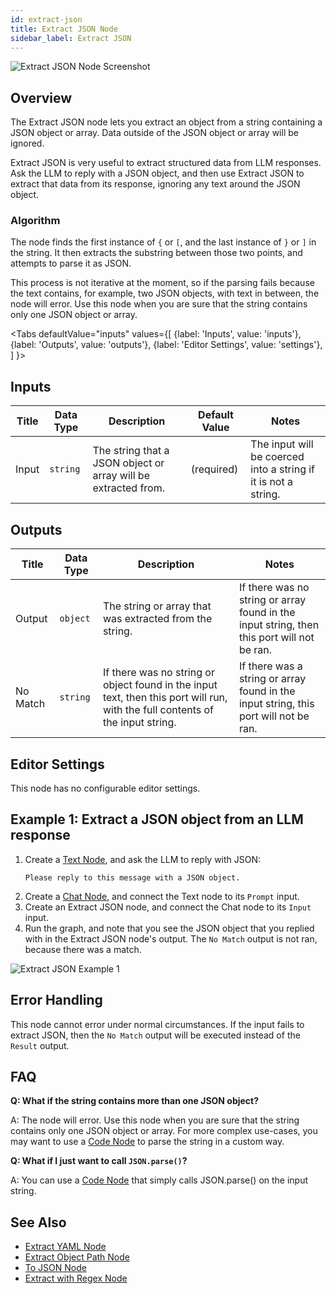 ```yaml
---
id: extract-json
title: Extract JSON Node
sidebar_label: Extract JSON
---
```



![Extract JSON Node Screenshot](./assets/extract-json-node.png)

## Overview

The Extract JSON node lets you extract an object from a string containing a JSON object or array. Data outside of the JSON object or array will be ignored.

Extract JSON is very useful to extract structured data from LLM responses. Ask the LLM to reply with a JSON object, and then use Extract JSON to extract that data from its response, ignoring any text around the JSON object.

### Algorithm

The node finds the first instance of `{` or `[`, and the last instance of `}` or `]` in the string. It then extracts the substring between those two points, and attempts to parse it as JSON.

This process is not iterative at the moment, so if the parsing fails because the text contains, for example, two JSON objects, with text in between, the node will error. Use this node when you are sure that the string contains only one JSON object or array.

<Tabs
  defaultValue="inputs"
  values={[
    {label: 'Inputs', value: 'inputs'},
    {label: 'Outputs', value: 'outputs'},
    {label: 'Editor Settings', value: 'settings'},
  ]
}>

<TabItem value="inputs">

## Inputs

| Title | Data Type | Description                                                    | Default Value | Notes                                                          |
| ----- | --------- | -------------------------------------------------------------- | ------------- | -------------------------------------------------------------- |
| Input | `string`  | The string that a JSON object or array will be extracted from. | (required)    | The input will be coerced into a string if it is not a string. |

</TabItem>

<TabItem value="outputs">

## Outputs

| Title    | Data Type | Description                                                                                                                    | Notes                                                                                      |
| -------- | --------- | ------------------------------------------------------------------------------------------------------------------------------ | ------------------------------------------------------------------------------------------ |
| Output   | `object`  | The string or array that was extracted from the string.                                                                        | If there was no string or array found in the input string, then this port will not be ran. |
| No Match | `string`  | If there was no string or object found in the input text, then this port will run, with the full contents of the input string. | If there was a string or array found in the input string, this port will not be ran.       |

</TabItem>

<TabItem value="settings">

## Editor Settings

This node has no configurable editor settings.

</TabItem>

</Tabs>

## Example 1: Extract a JSON object from an LLM response

1. Create a [Text Node](./text.mdx), and ask the LLM to reply with JSON:
   ```
   Please reply to this message with a JSON object.
   ```
2. Create a [Chat Node](./chat.mdx), and connect the Text node to its `Prompt` input.
3. Create an Extract JSON node, and connect the Chat node to its `Input` input.
4. Run the graph, and note that you see the JSON object that you replied with in the Extract JSON node's output. The `No Match` output is not ran, because there was a match.

![Extract JSON Example 1](./assets/extract-json-node-example-01.png)

## Error Handling

This node cannot error under normal circumstances. If the input fails to extract JSON, then the `No Match` output will be executed instead of the `Result` output.

## FAQ

**Q: What if the string contains more than one JSON object?**

A: The node will error. Use this node when you are sure that the string contains only one JSON object or array. For more complex use-cases, you may want to use a [Code Node](./code.mdx) to parse the string in a custom way.

**Q: What if I just want to call `JSON.parse()`?**

A: You can use a [Code Node](./code.mdx) that simply calls JSON.parse() on the input string.

## See Also

- [Extract YAML Node](./extract-yaml.mdx)
- [Extract Object Path Node](./extract-object-path.mdx)
- [To JSON Node](./to-json.mdx)
- [Extract with Regex Node](./extract-with-regex.mdx)
